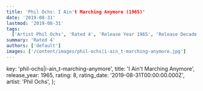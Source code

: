 ```yaml
---
title: 'Phil Ochs: I Ain't Marching Anymore (1965)'
date: '2019-08-31'
lastmod: '2019-08-31'
tags:
  ['Artist Phil Ochs', 'Rated 4', 'Release Year 1965', 'Release Decade 1960']
summary: 'Rated 4'
authors: ['default']
images: ['/content/images/phil-ochs|i-ain_t-marching-anymore.jpg']
---
```


  key: 'phil-ochs|i-ain_t-marching-anymore',
  title: 'I Ain't Marching Anymore',
  release_year: 1965,
  rating: 8,
  rating_date: '2019-08-31T00:00:00.000Z',
  artist: 'Phil Ochs',
};

<MusicRating data={data} />

